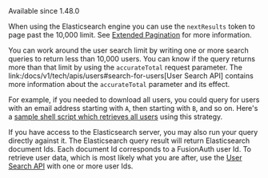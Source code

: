 
<Aside type="version">
  Available since 1.48.0

  When using the Elasticsearch engine you can use the `nextResults` token to page past the 10,000 limit. See [Extended Pagination](/docs/lifecycle/manage-users/search/search#extended-pagination) for more information.
</Aside>

You can work around the user search limit by writing one or more search queries to return less than 10,000 users. You can know if the query returns more than that limit by using the `accurateTotal` request parameter. The link:/docs/v1/tech/apis/users#search-for-users[User Search API] contains more information about the `accurateTotal` parameter and its effect.

For example, if you needed to download all users, you could query for users with an email address starting with `A`, then starting with `B`, and so on. Here's a [sample shell script which retrieves all users](https://github.com/FusionAuth/fusionauth-example-full-user-search) using this strategy.

If you have access to the Elasticsearch server, you may also run your query directly against it. The Elasticsearch query result will return Elasticsearch document Ids. Each document Id corresponds to a FusionAuth user Id. To retrieve user data, which is most likely what you are after, use the [User Search API](/docs/apis/users#search-for-users) with one or more user Ids.
